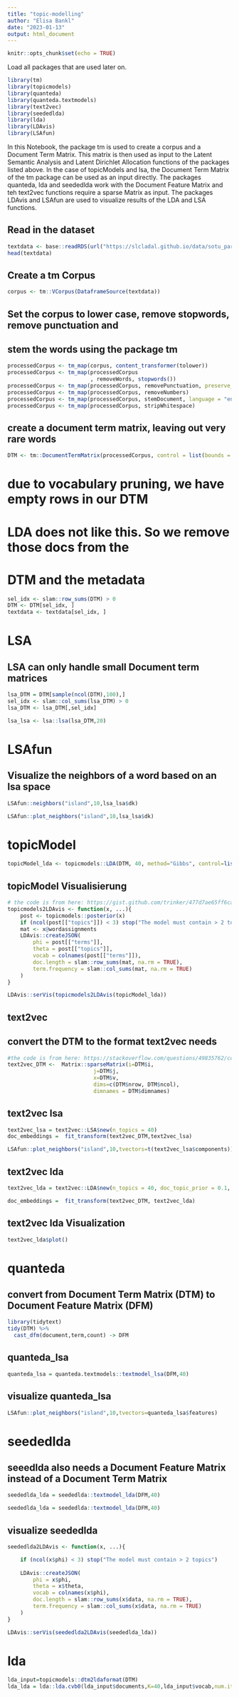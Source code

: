 ```yaml
---
title: "topic-modelling"
author: "Elisa Bankl"
date: "2023-01-13"
output: html_document
---
```


```r
knitr::opts_chunk$set(echo = TRUE)
```

Load all packages that are used later on. 
```r
library(tm)
library(topicmodels)
library(quanteda)
library(quanteda.textmodels)
library(text2vec)
library(seededlda)
library(lda)
library(LDAvis)
library(LSAfun)
```

In this Notebook, the package tm is used to create a corpus and a Document Term Matrix. This matrix is then used as input to the Latent Semantic Analysis and Latent Dirichlet Allocation functions of the packages listed above. 
In the case of topicModels and lsa, the Document Term Matrix of the tm package can be used as an input directly. 
The packages quanteda, lda and seededlda work with the Document Feature Matrix and teh text2vec functions require a sparse Matrix as input.
The packages LDAvis and LSAfun are used to visualize results of the LDA and LSA functions.






## Read in the dataset

```r
textdata <- base::readRDS(url("https://slcladal.github.io/data/sotu_paragraphs.rda", "rb"))
head(textdata)
```

## Create a tm Corpus

```r
corpus <- tm::VCorpus(DataframeSource(textdata))
```

## Set the corpus to lower case, remove stopwords, remove punctuation and 
## stem the words using the package tm

```r
processedCorpus <- tm_map(corpus, content_transformer(tolower))
processedCorpus <- tm_map(processedCorpus
                          , removeWords, stopwords())
processedCorpus <- tm_map(processedCorpus, removePunctuation, preserve_intra_word_dashes = TRUE)
processedCorpus <- tm_map(processedCorpus, removeNumbers)
processedCorpus <- tm_map(processedCorpus, stemDocument, language = "en")
processedCorpus <- tm_map(processedCorpus, stripWhitespace)
```

## create a document term matrix, leaving out very rare words

```r
DTM <- tm::DocumentTermMatrix(processedCorpus, control = list(bounds = list(global = c(5, Inf))))
```


# due to vocabulary pruning, we have empty rows in our DTM
# LDA does not like this. So we remove those docs from the
# DTM and the metadata

```r
sel_idx <- slam::row_sums(DTM) > 0
DTM <- DTM[sel_idx, ]
textdata <- textdata[sel_idx, ]
```

# LSA 

## LSA can only handle small Document term matrices

```r
lsa_DTM = DTM[sample(ncol(DTM),100),] 
sel_idx <- slam::col_sums(lsa_DTM) > 0
lsa_DTM <- lsa_DTM[,sel_idx]
```


```r
lsa_lsa <- lsa::lsa(lsa_DTM,20)
```




# LSAfun

## Visualize the neighbors of a word based on an lsa space


```r
LSAfun::neighbors("island",10,lsa_lsa$dk)
```
```r
LSAfun::plot_neighbors("island",10,lsa_lsa$dk)
```

# topicModel

```r
topicModel_lda <- topicmodels::LDA(DTM, 40, method="Gibbs", control=list(iter=400)) #only 400 iterations to make it faster
```


## topicModel Visualisierung

```r
# the code is from here: https://gist.github.com/trinker/477d7ae65ff6ca73cace
topicmodels2LDAvis <- function(x, ...){
    post <- topicmodels::posterior(x)
    if (ncol(post[["topics"]]) < 3) stop("The model must contain > 2 topics")
    mat <- x@wordassignments
    LDAvis::createJSON(
        phi = post[["terms"]], 
        theta = post[["topics"]],
        vocab = colnames(post[["terms"]]),
        doc.length = slam::row_sums(mat, na.rm = TRUE),
        term.frequency = slam::col_sums(mat, na.rm = TRUE)
    )
}
```



```r
LDAvis::serVis(topicmodels2LDAvis(topicModel_lda))
```

## text2vec

## convert the DTM to the format text2vec needs

```r
#the code is from here: https://stackoverflow.com/questions/49835762/convert-documenttermmatrix-to-dgtmatrix
text2vec_DTM <-  Matrix::sparseMatrix(i=DTM$i, 
                           j=DTM$j, 
                           x=DTM$v, 
                           dims=c(DTM$nrow, DTM$ncol),
                           dimnames = DTM$dimnames)
```


## text2vec lsa


```r
text2vec_lsa = text2vec::LSA$new(n_topics = 40)
doc_embeddings =  fit_transform(text2vec_DTM,text2vec_lsa)
```

```r
LSAfun::plot_neighbors("island",10,tvectors=t(text2vec_lsa$components))
```


## text2vec lda

```r
text2vec_lda = text2vec::LDA$new(n_topics = 40, doc_topic_prior = 0.1, topic_word_prior = 0.01)
```


```r
doc_embeddings =  fit_transform(text2vec_DTM, text2vec_lda)
```


## text2vec lda Visualization

```r
text2vec_lda$plot()
```

# quanteda


## convert from Document Term Matrix (DTM) to Document Feature Matrix (DFM)


```r
library(tidytext)
tidy(DTM) %>%
  cast_dfm(document,term,count) -> DFM
```

## quanteda_lsa

```r
quanteda_lsa = quanteda.textmodels::textmodel_lsa(DFM,40)
```

## visualize quanteda_lsa

```r
LSAfun::plot_neighbors("island",10,tvectors=quanteda_lsa$features)
```

# seededlda

## seeedlda also needs a Document Feature Matrix instead of a Document Term Matrix

```r
seededlda_lda = seededlda::textmodel_lda(DFM,40)
```



```r
seededlda_lda = seededlda::textmodel_lda(DFM,40)
```


## visualize seededlda

```r
seededlda2LDAvis <- function(x, ...){

    if (ncol(x$phi) < 3) stop("The model must contain > 2 topics")
    
    LDAvis::createJSON(
        phi = x$phi, 
        theta = x$theta,
        vocab = colnames(x$phi),
        doc.length = slam::row_sums(x$data, na.rm = TRUE),
        term.frequency = slam::col_sums(x$data, na.rm = TRUE)
    )
}
```

```r
LDAvis::serVis(seededlda2LDAvis(seededlda_lda))
```

# lda

```r
lda_input=topicmodels::dtm2ldaformat(DTM)
lda_lda = lda::lda.cvb0(lda_input$documents,K=40,lda_input$vocab,num.iterations = 40,alpha=0.1,eta=0.01)
```